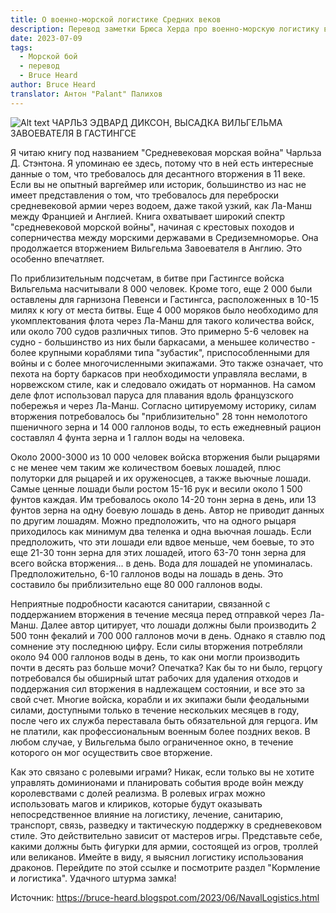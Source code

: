 ```yaml
---
title: О военно-морской логистике Средних веков
description: Перевод заметки Брюса Херда про военно-морскую логистику в Средние Века.
date: 2023-07-09
tags:
  - Морской бой
  - перевод
  - Bruce Heard
author: Bruce Heard
translator: Антон "Palant" Палихов
---
```


![Alt text](https://blogger.googleusercontent.com/img/b/R29vZ2xl/AVvXsEiBlbBMN6he8g3EcfxT2EKl6KQA2v__rbNy6kf8GsGCQoURliGiGPvbAf_AwJHurDLhGKp-6ts1o7MMcj3lE5x4GL3S8AMtmIIGREYHcpWrfPzYaEB9rbbma1lO9z3w2zXkHIzaSJHf4MBhlIlcfBeGziFy_-1jjnkLruQG4x9g2lW6gELcFDwzlMeQxEPZ/w400-h208/Carlson-NH-SO-21%25201.jpg)
ЧАРЛЬЗ ЭДВАРД ДИКСОН, ВЫСАДКА ВИЛЬГЕЛЬМА ЗАВОЕВАТЕЛЯ В ГАСТИНГСЕ

Я читаю книгу под названием "Средневековая морская война" Чарльза Д. Стэнтона. Я упоминаю ее здесь, потому что в ней есть интересные данные о том, что требовалось для десантного вторжения в 11 веке. Если вы не опытный варгеймер или историк, большинство из нас не имеет представления о том, что требовалось для переброски средневековой армии через водоем, даже такой узкий, как Ла-Манш между Францией и Англией. Книга охватывает широкий спектр "средневековой морской войны", начиная с крестовых походов и соперничества между морскими державами в Средиземноморье. Она продолжается вторжением Вильгельма Завоевателя в Англию. Это особенно впечатляет.

По приблизительным подсчетам, в битве при Гастингсе войска Вильгельма насчитывали 8 000 человек. Кроме того, еще 2 000 были оставлены для гарнизона Певенси и Гастингса, расположенных в 10-15 милях к югу от места битвы. Еще 4 000 моряков было необходимо для укомплектования флота через Ла-Манш для такого количества войск, или около 700 судов различных типов. Это примерно 5-6 человек на судно - большинство из них были баркасами, а меньшее количество - более крупными кораблями типа "зубастик", приспособленными для войны и с более многочисленными экипажами. Это также означает, что пехота на борту баркасов при необходимости управляла веслами, в норвежском стиле, как и следовало ожидать от норманнов. На самом деле флот использовал паруса для плавания вдоль французского побережья и через Ла-Манш. Согласно цитируемому историку, силам вторжения потребовалось бы "приблизительно" 28 тонн немолотого пшеничного зерна и 14 000 галлонов воды, то есть ежедневный рацион составлял 4 фунта зерна и 1 галлон воды на человека.

Около 2000-3000 из 10 000 человек войска вторжения были рыцарями с не менее чем таким же количеством боевых лошадей, плюс полуторки для рыцарей и их оруженосцев, а также вьючные лошади. Самые ценные лошади были ростом 15-16 рук и весили около 1 500 фунтов каждая. Им требовалось около 14-20 тонн зерна в день, или 13 фунтов зерна на одну боевую лошадь в день. Автор не приводит данных по другим лошадям. Можно предположить, что на одного рыцаря приходилось как минимум два теленка и одна вьючная лошадь. Если предположить, что эти лошади ели вдвое меньше, чем боевые, то это еще 21-30 тонн зерна для этих лошадей, итого 63-70 тонн зерна для всего войска вторжения... в день. Вода для лошадей не упоминалась. Предположительно, 6-10 галлонов воды на лошадь в день. Это составило бы приблизительно еще 80 000 галлонов воды.

Неприятные подробности касаются санитарии, связанной с поддержанием вторжения в течение месяца перед отправкой через Ла-Манш. Далее автор цитирует, что лошади должны были производить 2 500 тонн фекалий и 700 000 галлонов мочи в день. Однако я ставлю под сомнение эту последнюю цифру. Если силы вторжения потребляли около 94 000 галлонов воды в день, то как они могли производить почти в десять раз больше мочи? Опечатка? Как бы то ни было, герцогу потребовался бы обширный штат рабочих для удаления отходов и поддержания сил вторжения в надлежащем состоянии, и все это за свой счет. Многие войска, корабли и их экипажи были феодальными силами, доступными только в течение нескольких месяцев в году, после чего их служба переставала быть обязательной для герцога. Им не платили, как профессиональным военным более поздних веков. В любом случае, у Вильгельма было ограниченное окно, в течение которого он мог осуществить свое вторжение.

Как это связано с ролевыми играми? Никак, если только вы не хотите управлять доминионами и планировать события вроде войн между королевствами с долей реализма. В ролевых играх можно использовать магов и клириков, которые будут оказывать непосредственное влияние на логистику, лечение, санитарию, транспорт, связь, разведку и тактическую поддержку в средневековом стиле. Это действительно зависит от мастеров игры. Представьте себе, какими должны быть фигурки для армии, состоящей из огров, троллей или великанов. Имейте в виду, я выяснил логистику использования драконов. Перейдите по этой ссылке и посмотрите раздел "Кормление и логистика". Удачного штурма замка!

Источник: https://bruce-heard.blogspot.com/2023/06/NavalLogistics.html
